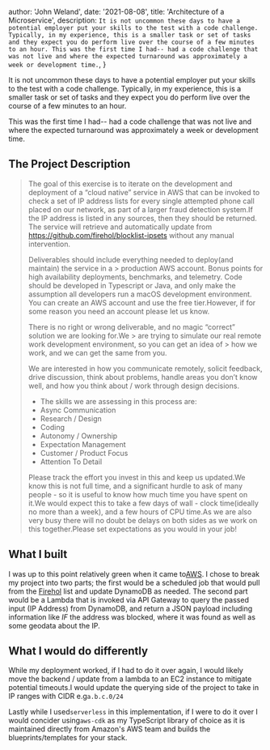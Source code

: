
  author: 'John Weland',
  date: '2021-08-08',
  title: 'Architecture of a Microservice',
  description: `It is not uncommon these days to have a potential employer put your skills to the test with a code challenge. Typically, in my experience, this is a smaller task or set of tasks and they expect you do perform live over the course of a few minutes to an hour. This was the first time I had-- had a code challenge that was not live and where the expected turnaround was approximately a week or development time.`,
}


It is not uncommon these days to have a potential employer put your skills to the test with a code challenge. Typically, in my experience, this is a smaller task or set of tasks and they expect you do perform live over the course of a few minutes to an hour.

This was the first time I had-- had a code challenge that was not live and where the expected turnaround was approximately a week or development time.

## The Project Description

> The goal of this exercise is to iterate on the development and deployment of a “cloud native” service in AWS that can be invoked to check a set of IP address lists for every single attempted phone call placed on our network, as part of a larger fraud detection system.If the IP address is listed in any sources, then they should be returned.
> The service will retrieve and automatically update from https://github.com/firehol/blocklist-ipsets without any manual intervention.
>
> Deliverables should include everything needed to deploy(and maintain) the service in a > production AWS account.
> Bonus points for high availability deployments, benchmarks, and telemetry.
> Code should be developed in Typescript or Java, and only make the assumption all developers run a macOS development environment.
> You can create an AWS account and use the free tier.However, if for some reason you need an account please let us know.
>
> There is no right or wrong deliverable, and no magic “correct” solution we are looking for.We > are trying to simulate our real remote work development environment, so you can get an idea of > how we work, and we can get the same from you.
>
> We are interested in how you communicate remotely, solicit feedback, drive discussion, think about problems, handle areas you don’t know well, and how you think about / work through design decisions.
>
> - The skills we are assessing in this process are:
> - Async Communication
> - Research / Design
> - Coding
> - Autonomy / Ownership
> - Expectation Management
> - Customer / Product Focus
> - Attention To Detail
>
> Please track the effort you invest in this and keep us updated.We know this is not full time, and a significant hurdle to ask of many people - so it is useful to know how much time you have spent on it.We would expect this to take a few days of wall - clock time(ideally no more than a week), and a few hours of CPU time.As we are also very busy there will no doubt be delays on both sides as we work on this together.Please set expectations as you would in your job!

## What I built

I was up to this point relatively green when it came to[AWS](https://aws.amazon.com/). I chose to break my project into two parts; the first would be a scheduled job that would pull from the [Firehol](https://github.com/firehol/.blocklist-ipsets) list and update DynamoDB as needed. The second part would be a Lambda that is invoked via API Gateway to query the passed input (IP Address) from DynamoDB, and return a JSON payload including information like _IF_ the address was blocked, where it was found as well as some geodata about the IP.

## What I would do differently

While my deployment worked, if I had to do it over again, I would likely move the backend / update from a lambda to an EC2 instance to mitigate potential timeouts.I would update the querying side of the project to take in IP ranges with CIDR e.g`a.b.c.0/24`

Lastly while I used`serverless` in this implementation, if I were to do it over I would concider using`aws-cdk` as my TypeScript library of choice as it is maintained directly from Amazon's AWS team and builds the blueprints/templates for your stack.
